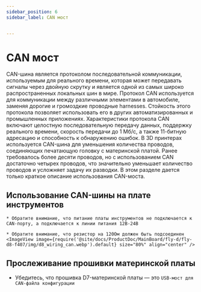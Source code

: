 ```yaml
---
sidebar_position: 6
sidebar_label: CAN мост


---
```




# CAN мост

CAN-шина является протоколом последовательной коммуникации, используемым для реального времени, которая может передавать сигналы через двойную скрутку и является одной из самых широко распространенных локальных шин в мире. Протокол CAN используется для коммуникации между различными элементами в автомобиле, заменяя дорогие и громоздкие проводные harnesses. Стойкость этого протокола позволяет использовать его в других автоматизированных и промышленных приложениях. Характеристики протокола CAN включают целостную последовательную передачу данных, поддержку реального времени, скорость передачи до 1 Мб/с, а также 11-битную адресацию и способность к обнаружению ошибок.
В 3D принтерах используется CAN-шина для уменьшения количества проводов, соединяющих печатающую головку с материнской платой. Ранее требовалось более десяти проводов, но с использованием CAN достаточно четырех проводов, что значительно уменьшает количество проводов и усложняет задачу их разводки.
В этом разделе дается только краткое описание использования CAN-моста.

## Использование CAN-шины на плате инструментов

    * Обратите внимание, что питание платы инструментов не подключается к CAN-порту, а подключается к линии питания 12В-24В
    
    * Обратите внимание, что резистор на 120Ом должен быть подсоединен
    <ImageView image={require('@site/docs/ProductDoc/MainBoard/fly-d/fly-d8-f407/img/d8_wiring_can.webp').default} size="80%" align="center" />

## Прослеживание прошивки материнской платы

* Убедитесь, что прошивка D7-материнской платы — это `USB-мост для CAN-файла конфигурации`


    <GetCanbusUUID />

